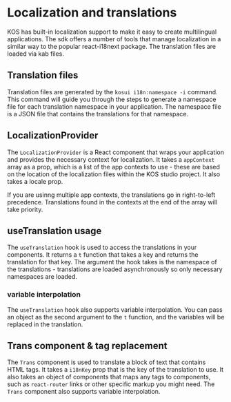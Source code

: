 
<Meta title="Foundations/13. Localization" />

# Localization and translations

KOS has built-in localization support to make it easy to create multilingual applications. The sdk offers a number of tools that manage localization in a similar way to the popular react-i18next package. The translation files are loaded via kab files.

## Translation files

Translation files are generated by the `kosui i18n:namespace -i` command. This command will guide you through the steps to generate a namespace file for each translation namespace in your application. The namespace file is a JSON file that contains the translations for that namespace.

## LocalizationProvider

The `LocalizationProvider` is a React component that wraps your application and provides the necessary context for localization. It takes a `appContext` array as a prop, which is a list of the app contexts to use - these are based on the location of the localization files within the KOS studio project. It also takes a locale prop.

<Snippet name="app@preview.tsx" />

<Canvas of={LocalizationStory} />

If you are usinng multiple app contexts, the translations go in right-to-left precedence. Translations found in the contexts at the end of the array will take priority.

## useTranslation usage

The `useTranslation` hook is used to access the translations in your components. It returns a `t` function that takes a key and returns the translation for that key. The argument the hook takes is the namespace of the translations - translations are loaded asynchronously so only necessary namespaces are loaded.

<Snippet name="localization@localization.tsx" />

### variable interpolation

The `useTranslation` hook also supports variable interpolation. You can pass an object as the second argument to the `t` function, and the variables will be replaced in the translation.

<Snippet name="localization-interpolate@localization-interpolate.tsx" />

<Canvas of={LocalizationInterpolateStory} />

## Trans component & tag replacement

The `Trans` component is used to translate a block of text that contains HTML tags. It takes a `i18nKey` prop that is the key of the translation to use. It also takes an object of components that maps any tags to components, such as `react-router` links or other specific markup you might need. The `Trans` component also supports variable interpolation.

<Snippet name="localization-trans@localization-trans.tsx" />

<Canvas of={LocalizationTransStory} />

